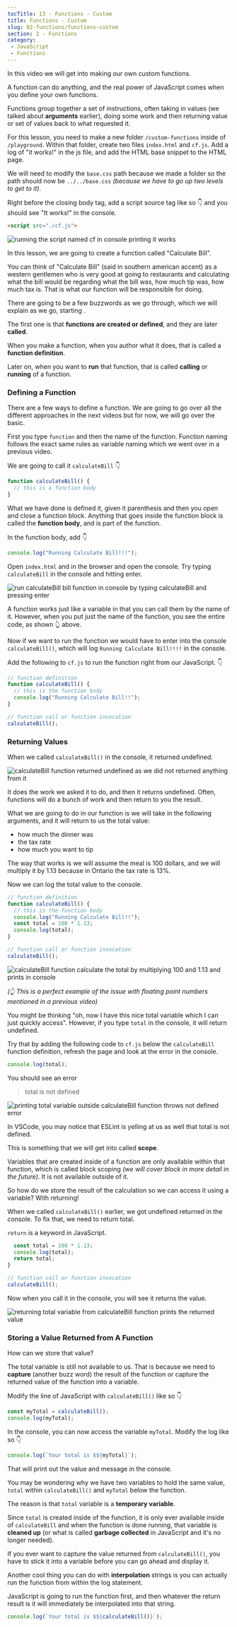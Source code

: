 ```yaml
---
tocTitle: 13 - Functions - Custom
title: Functions - Custom
slug: 02-functions/functions-custom
section: 2 - Functions
category:
 - JavaScript
 - Functions
---
```


In this video we will get into making our own custom functions.

A function can do anything, and the real power of JavaScript comes when you define your own functions.

Functions group together a set of instructions, often taking in values (we talked about **arguments** earlier), doing some work and then returning value or set of values back to what requested it.

For this lesson, you need to make a new folder `/custom-functions` inside of `/playground`. Within that folder, create two files `index.html` and `cf.js`. Add a log of "it works!" in the js file, and add the HTML base snippet to the HTML page.

We will need to modify the `base.css` path because we made a folder so the path should now be `../../base.css` _(because we have to go up two levels to get to it)_.

Right before the closing body tag, add a script source tag like so 👇 and you should see "It works!" in the console.

```html
<script src="./cf.js">
```

![running the script named cf in console printing it works](/running-script-in-console.png)

In this lesson, we are going to create a function called "Calculate Bill".

You can think of "Calculate Bill" (said in southern american accent) as a western gentlemen who is very good at going to restaurants and calculating what the bill would be regarding what the bill was, how much tip was, how much tax is. That is what our function will be responsible for doing.

There are going to be a few buzzwords as we go through, which we will explain as we go, starting .

The first one is that **functions are created or defined**, and they are later **called**.

When you make a function, when you author what it does, that is called a **function definition**.

Later on, when you want to **run** that function, that is called **calling** or **running** of a function.

### Defining a Function

There are a few ways to define a function. We are going to go over all the different approaches in the next videos but for now, we will go over the basic.

First you type `function` and then the name of the function. Function naming follows the exact same rules as variable naming which we went over in a previous video.

We are going to call it `calculateBill` 👇

```js
function calculateBill() {
  // this is a function body
}
```

What we have done is defined it, given it parenthesis and then you open and close a function block.
Anything that goes inside the function block is called the **function body**, and is part of the function.

In the function body, add 👇

```js
console.log("Running Calculate Bill!!!");
```

Open `index.html` and in the browser and open the console. Try typing `calculateBill` in the console and hitting enter.

![run calculateBill bill function in console by typing calculateBill and pressing enter](/running-calculate-bill-function-in-console.png)

A function works just like a variable in that you can call them by the name of it. However, when you put just the name of the function, you see the entire code, as shown 👆 above.

Now if we want to run the function we would have to enter into the console `calculateBill()`, which will log `Running Calculate Bill!!!!` in the console.

Add the following to `cf.js` to run the function right from our JavaScript. 👇

```js
// function definition
function calculateBill() {
  // this is the function body
  console.log("Running Calculate Bill!!");
}

// function call or function invocation
calculateBill();
```

### Returning Values

When we called `calculateBill()` in the console, it returned undefined.

![calculateBill function returned undefined as we did not returned anything from it](/calculate-bill-function-returning-undefined-in-console.png)

It does the work we asked it to do, and then it returns undefined. Often, functions will do a bunch of work and then return to you the result.

What we are going to do in our function is we will take in the following arguments, and it will return to us the total value:

- how much the dinner was
- the tax rate
- how much you want to tip

The way that works is we will assume the meal is 100 dollars, and we will multiply it by 1.13 because in Ontario the tax rate is 13%.

Now we can log the total value to the console.

```js
// function definition
function calculateBill() {
  // this is the function body
  console.log("Running Calculate Bill!!");
  const total = 100 * 1.13;
  console.log(total);
}

// function call or function invocation
calculateBill();
```

![calculateBill function calculate the total by multiplying 100 and 1.13 and prints in console](/calculate-bill-function-logging-bill-in-console.png)

_(👆 This is a perfect example of the issue with floating point numbers mentioned in a previous video)_

You might be thinking "oh, now I have this nice total variable which I can just quickly access". However, if you type `total` in the console, it will return undefined.

Try that by adding the following code to `cf.js` below the `calculateBill` function definition, refresh the page and look at the error in the console.

```js
console.log(total);
```

You should see an error

> total is not defined

![printing total variable outside calculateBill function throws not defined error](/total-not-defined-error-in-console.png)

In VSCode, you may notice that ESLint is yelling at us as well that total is not defined.

This is something that we will get into called **scope**.

Variables that are created inside of a function are only available within that function, which is called block scoping _(we will cover block in more detail in the future)_. It is not available outside of it.

So how do we store the result of the calculation so we can access it using a variable? With returning!

When we called `calculateBill()` earlier, we got undefined returned in the console. To fix that, we need to return total.

`return` is a keyword in JavaScript.

```js
  const total = 100 * 1.13;
  console.log(total);
  return total;
}

// function call or function invocation
calculateBill();
```

Now when you call it in the console, you will see it returns the value.

![returning total variable from calculateBill function prints the returned value ](/printing-returned-value-from-function-in-console.png)

### Storing a Value Returned from A Function

How can we store that value?

The total variable is still not available to us. That is because we need to **capture** (another buzz word) the result of the function or capture the returned value of the function into a variable.

Modify the line of JavaScript with `calculateBill()` like so 👇

```js
const myTotal = calculateBill();
console.log(myTotal);
```

In the console, you can now access the variable `myTotal`. Modify the log like so 👇

```js
console.log(`Your total is $${myTotal}`);
```

That will print out the value and message in the console.

You may be wondering why we have two variables to hold the same value, `total` within `calculateBill()` and `myTotal` below the function.

The reason is that `total` variable is a **temporary variable**.

Since `total` is created inside of the function, it is only ever available inside of `calculateBill` and when the function is done running, that variable is **cleaned up** (or what is called **garbage collected** in JavaScript and it's no longer needed).

If you ever want to capture the value returned from `calculateBill()`, you have to stick it into a variable before you can go ahead and display it.

Another cool thing you can do with **interpolation** strings is you can actually run the function from within the log statement.

JavaScript is going to run the function first, and then whatever the return result is it will immediately be interpolated into that string.

```js
console.log(`Your total is $${calculateBill()}`);
```
